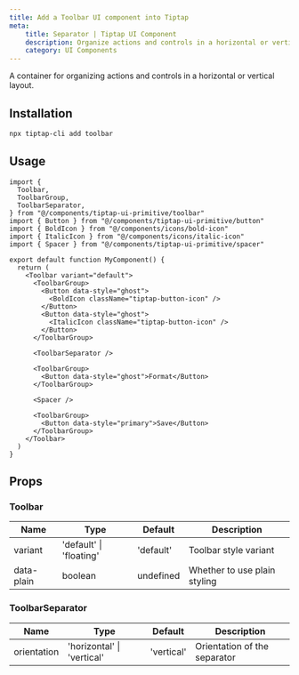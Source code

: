 ```yaml
---
title: Add a Toolbar UI component into Tiptap
meta:
    title: Separator | Tiptap UI Component
    description: Organize actions and controls in a horizontal or vertical container. More in the docs!
    category: UI Components
---
```


A container for organizing actions and controls in a horizontal or vertical layout.

## Installation

```bash
npx tiptap-cli add toolbar
```

## Usage

```tsx
import {
  Toolbar,
  ToolbarGroup,
  ToolbarSeparator,
} from "@/components/tiptap-ui-primitive/toolbar"
import { Button } from "@/components/tiptap-ui-primitive/button"
import { BoldIcon } from "@/components/icons/bold-icon"
import { ItalicIcon } from "@/components/icons/italic-icon"
import { Spacer } from "@/components/tiptap-ui-primitive/spacer"

export default function MyComponent() {
  return (
    <Toolbar variant="default">
      <ToolbarGroup>
        <Button data-style="ghost">
          <BoldIcon className="tiptap-button-icon" />
        </Button>
        <Button data-style="ghost">
          <ItalicIcon className="tiptap-button-icon" />
        </Button>
      </ToolbarGroup>

      <ToolbarSeparator />

      <ToolbarGroup>
        <Button data-style="ghost">Format</Button>
      </ToolbarGroup>

      <Spacer />

      <ToolbarGroup>
        <Button data-style="primary">Save</Button>
      </ToolbarGroup>
    </Toolbar>
  )
}
```

## Props

### Toolbar

| Name       | Type                    | Default   | Description                  |
| ---------- | ----------------------- | --------- | ---------------------------- |
| variant    | 'default' \| 'floating' | 'default' | Toolbar style variant        |
| data-plain | boolean                 | undefined | Whether to use plain styling |

### ToolbarSeparator

| Name        | Type                       | Default    | Description                  |
| ----------- | -------------------------- | ---------- | ---------------------------- |
| orientation | 'horizontal' \| 'vertical' | 'vertical' | Orientation of the separator |